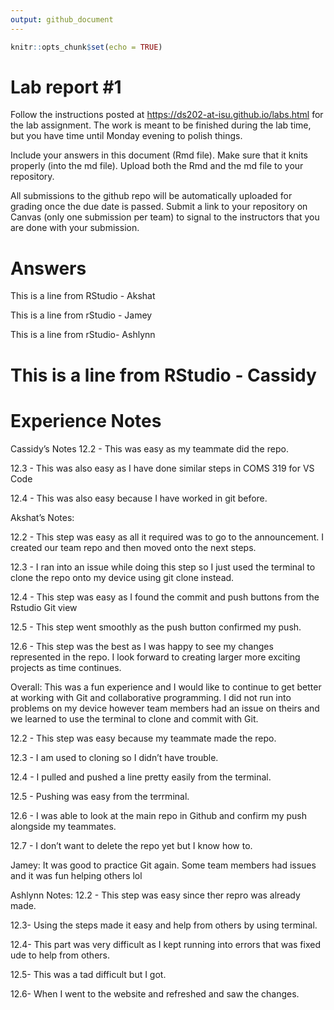 ```yaml
---
output: github_document
---
```


<!-- README.md is generated from README.Rmd. Please edit the README.Rmd file -->

```r
knitr::opts_chunk$set(echo = TRUE)
```

# Lab report #1

Follow the instructions posted at <https://ds202-at-isu.github.io/labs.html> for the lab assignment. The work is meant to be finished during the lab time, but you have time until Monday evening to polish things.

Include your answers in this document (Rmd file). Make sure that it knits properly (into the md file). Upload both the Rmd and the md file to your repository.

All submissions to the github repo will be automatically uploaded for grading once the due date is passed. Submit a link to your repository on Canvas (only one submission per team) to signal to the instructors that you are done with your submission.

# Answers

This is a line from RStudio - Akshat

This is a line from rStudio - Jamey

This is a line from rStudio- Ashlynn

This is a line from RStudio - Cassidy
=======
# Experience Notes

Cassidy's Notes
12.2 - This was easy as my teammate did the repo.

12.3 - This was also easy as I have done similar steps in COMS 319 for VS Code

12.4 - This was also easy because I have worked in git before.


Akshat's Notes:

12.2 - This step was easy as all it required was to go to the announcement. I created our team repo and then moved onto the next steps.

12.3 - I ran into an issue while doing this step so I just used the terminal to clone the repo onto my device using git clone instead.

12.4 - This step was easy as I found the commit and push buttons from the Rstudio Git view

12.5 - This step went smoothly as the push button confirmed my push.

12.6 - This step was the best as I was happy to see my changes represented in the repo. I look forward to creating larger more exciting projects as time continues.

Overall: This was a fun experience and I would like to continue to get better at working with Git and collaborative programming. I did not run into problems on my device however team members had an issue on theirs and we learned to use the terminal to clone and commit with Git.

12.2 - This step was easy because my teammate made the repo.

12.3 - I am used to cloning so I didn't have trouble.

12.4 - I pulled and pushed a line pretty easily from the terminal.

12.5 - Pushing was easy from the terrminal.

12.6 - I was able to look at the main repo in Github and confirm my push alongside my teammates.

12.7 - I don't want to delete the repo yet but I know how to.

Jamey: It was good to practice Git again. Some team members had issues and it was fun helping others lol

Ashlynn Notes:
12.2 - This step was easy since ther repro was already made. 

12.3- Using the steps made it easy and help from others by using terminal. 

12.4- This part was very difficult as I kept running into errors that was fixed ude to help from others.

12.5- This was a tad difficult but I got.

12.6- When I went to the website and refreshed and saw the changes. 



